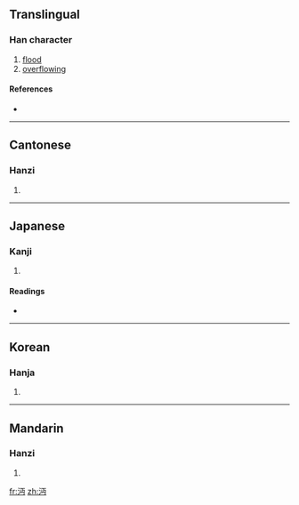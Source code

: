 ==Translingual==

===Han character===
{{Han char|rn=85|rad=水|as=04|sn=7|four=3112<sub>7</sub>|canj=水一中尸 (EMLS)}}

# [[flood]]
# [[overflowing]]

====References====
* {{Han ref|kx=0611.160|dkj=17207|dj=1004.060|hdz=31560.020|uh=6C94|ud=27796|bh=A85C|bd=43100}}

----

==Cantonese==

===Hanzi===
{{yue-hanzi|jyut=|y=min5}}

# {{defn|Cantonese|sort=水04}}

----

==Japanese==

===Kanji===
{{ja-kanji|grade=|rs=水04}}

# {{defn|Japanese|sort=水04}}

====Readings====
* {{ja-readings|on=[[べん]] (ben), [[めん]] (men), [[びん]] (bin), [[みん]] (min)|kun=}}

----

==Korean==

===Hanja===
{{ko-hanja|hangeul=면|eumhun=|rv=myeon|mr=myŏn|y=myen}}

# {{defn|Korean|sort=水04}}

----

==Mandarin==

===Hanzi===
{{cmn-hanzi|pin=[[mì]] ([[mi4]]), [[miǎn]] ([[mian3]])|wg=mi<sup>4</sup>, mien<sup>3</sup>}}

# {{defn|Mandarin|sort=水04}}

[[fr:沔]]
[[zh:沔]]